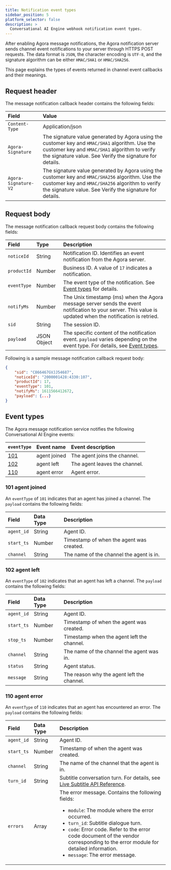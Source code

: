 ```yaml
---
title: Notification event types
sidebar_position: 5
platform_selector: false
description: >
  Conversational AI Engine webhook notification event types.
---
```


After enabling Agora message notifications, the Agora notification server sends channel event notifications to your server through HTTPS POST requests. The data format is `JSON`, the character encoding is `UTF-8`, and the signature algorithm can be either `HMAC/SHA1` or `HMAC/SHA256`.

This page explains the types of events returned in channel event callbacks and their meanings.

## Request header

The message notification callback header contains the following fields:

| Field | Value|
|:------|:-----|
| `Content-Type` | Application/json |
| `Agora-Signature` | The signature value generated by Agora using the customer key and `HMAC/SHA1` algorithm. Use the customer key and `HMAC/SHA1` algorithm to verify the signature value. See Verify the signature for details. |
| `Agora-Signature-V2` | The signature value generated by Agora using the customer key and `HMAC/SHA256` algorithm. Use the customer key and `HMAC/SHA256` algorithm to verify the signature value. See Verify the signature for details. |

## Request body

The message notification callback request body contains the following fields:

| Field      | Type        | Description |
|:------------|:------------|:-------------|
| `noticeId`  | String     | Notification ID. Identifies an event notification from the Agora server. |
| `productId` | Number     | Business ID. A value of `17` indicates a <Vpd k="NAME" /> notification. |
| `eventType` | Number     | The event type of the notification. See [Event types](#event-types) for details. |
| `notifyMs`  | Number     | The Unix timestamp (ms) when the Agora message server sends the event notification to your server. This value is updated when the notification is retried. |
| `sid`       | String     | The session ID. |
| `payload`   | JSON Object | The specific content of the notification event. `payload` varies depending on the event type. For details, see [Event types](#event-types). |

Following is a sample message notification callback request body:

```json
{
    "sid": "C866467GVJJ54687",
    "noticeId": "2000001428:4330:107",
    "productId": 17,
    "eventType": 101,
    "notifyMs": 1611566412672,
    "payload": {...}
}
```

## Event types

The Agora message notification service notifies the following Conversational AI Engine events:

| `eventType` | Event name  | Event description          |
|:-----------|:------------|:----------------------------|
| [101](#101-agent-joined) | agent joined | The agent joins the channel. |
| [102](#102-agent-left)   | agent left   | The agent leaves the channel. |
| [110](#110-agent-error)  | agent error  | Agent error. |


### 101 agent joined

An `eventType` of `101` indicates that an agent has joined a channel. The `payload` contains the following fields:

| Field    | Data Type | Description                                      |
|:-----------|:-----------|:----------------------------------------------|
| `agent_id`  | String    | Agent ID.                                   |
| `start_ts`  | Number    | Timestamp of when the agent was created.   |
| `channel`   | String    | The name of the channel the agent is in.   |

### 102 agent left

An `eventType` of `102` indicates that an agent has left a channel. The `payload` contains the following fields:

| Field    | Data Type | Description                                      |
|:-----------|:-----------|:----------------------------------------------|
| `agent_id`  | String    | Agent ID.                                   |
| `start_ts`  | Number    | Timestamp of when the agent was created.   |
| `stop_ts`   | Number    | Timestamp when the agent left the channel. |
| `channel`   | String    | The name of the channel the agent was in.   |
| `status`    | String    | Agent status.                              |
| `message`   | String    | The reason why the agent left the channel. |

### 110 agent error

An `eventType` of `110` indicates that an agent has encountered an error. The `payload` contains the following fields:

| Field    | Data Type | Description                                      |
|:-----------|:-----------|:----------------------------------------------|
| `agent_id`  | String    | Agent ID.                                   |
| `start_ts`  | Number    | Timestamp of when the agent was created.   |
| `channel`   | String    | The name of the channel that the agent is in.   |
| `turn_id`   | String    | Subtitle conversation turn. For details, see [Live Subtitle API Reference](../develop/subtitles#api-reference). |
| `errors`    | Array     | The error message. Contains the following fields: <ul><li>`module`: The module where the error occurred.</li><li>`turn_id`: Subtitle dialogue turn.</li><li>`code`: Error code. Refer to the error code document of the vendor corresponding to the error module for detailed information.</li><li>`message`: The error message.</li></ul> |
